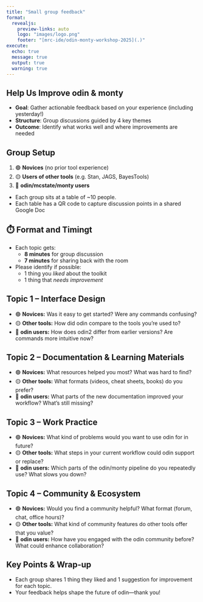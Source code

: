 ```yaml
---
title: "Small group feedback"
format:
  revealjs:
    preview-links: auto
    logo: "images/logo.png"
    footer: "[mrc-ide/odin-monty-workshop-2025](.)"
execute:
  echo: true
  message: true
  output: true
  warning: true
---
```


## Help Us Improve odin & monty

- **Goal**: Gather actionable feedback based on your experience (including yesterday!)
- **Structure**: Group discussions guided by 4 key themes
- **Outcome**: Identify what works well and where improvements are needed

## Group Setup

1. 🟢 **Novices** (no prior tool experience)
2. 🟡 **Users of other tools** (e.g. Stan, JAGS, BayesTools)
3. 🔵 **odin/mcstate/monty users**
  
- Each group sits at a table of ~10 people.
- Each table has a QR code to capture discussion points in a shared Google Doc

## ⏱️ Format and Timingt

- Each topic gets:
  - **8 minutes** for group discussion
  - **7 minutes** for sharing back with the room
- Please identify if possible:
  - 1 thing you *liked* about the toolkit 
  - 1 thing that *needs improvement*


## Topic 1 – Interface Design

- 🟢 **Novices:** Was it easy to get started? Were any commands confusing?  
- 🟡 **Other tools:** How did odin compare to the tools you're used to?  
- 🔵 **odin users:** How does odin2 differ from earlier versions? Are commands more intuitive now?

## Topic 2 – Documentation & Learning Materials

- 🟢 **Novices:** What resources helped you most? What was hard to find?  
- 🟡 **Other tools:** What formats (videos, cheat sheets, books) do you prefer?  
- 🔵 **odin users:** What parts of the new documentation improved your workflow? What’s still missing?

##  Topic 3 – Work Practice

- 🟢 **Novices:** What kind of problems would you want to use odin for in future?  
- 🟡 **Other tools:** What steps in your current workflow could odin support or replace?  
- 🔵 **odin users:** Which parts of the odin/monty pipeline do you repeatedly use? What slows you down?

## Topic 4 – Community & Ecosystem

- 🟢 **Novices:** Would you find a community helpful? What format (forum, chat, office hours)?  
- 🟡 **Other tools:** What kind of community features do other tools offer that you value?  
- 🔵 **odin users:** How have you engaged with the odin community before? What could enhance collaboration?

## Key Points & Wrap-up 

- Each group shares 1 thing they liked and 1 suggestion for improvement for each topic.
- Your feedback helps shape the future of odin—thank you!